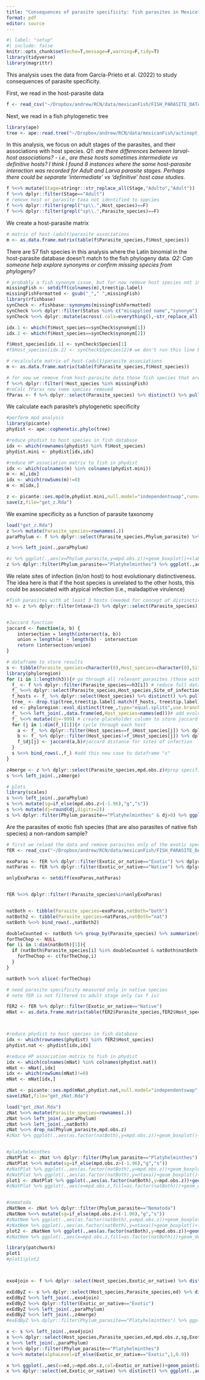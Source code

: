 ```yaml
---
title: "Consequences of parasite specificity: fish parasites in Mexico"
format: pdf
editor: source
---
```


```r
#| label: "setup"
#| include: false
knitr::opts_chunk$set(echo=T,message=F,warning=F,tidy=T)
library(tidyverse)
library(magrittr)
```

This analysis uses the data from García-Prieto et al. (2022) to study consequences of parasite specificity.

First, we read in the host-parasite data

```r
f <- read_csv("~/Dropbox/andrew/RCN/data/mexicanFish/FISH_PARASITE_DATASET.csv")
```

Next, we read in a fish phylogenetic tree

```r
library(ape)
tree <- ape::read.tree("~/Dropbox/andrew/RCN/data/mexicanFish/actinopt_12k_raxml.tre")

```

In this analysis, we focus on adult stages of the parasites, and their associations with host species. *Q1: are there differences between larval-host associations? - i.e., are these hosts sometimes intermediate vs definitive hosts? I think I found 8 instances where the same host-parasite interaction was recorded for Adult and Larva parasite stages. Perhaps there could be separate 'intermediate' vs 'definitive' host case studies.*

```r
f %<>% mutate(Stage=stringr::str_replace_all(Stage,"Adulto","Adult"))
f %<>% dplyr::filter(Stage=="Adult")
# remove host or parasite taxa not identified to species
f %<>% dplyr::filter(grepl("sp\\.",Host_species)==F)
f %<>% dplyr::filter(grepl("sp\\.",Parasite_species)==F)
```

We create a host-parasite matrix

```r
# matrix of host-(adult)parasite associations
m <- as.data.frame.matrix(table(f$Parasite_species,f$Host_species))
```

There are 57 fish species in this analysis where the Latin binomial in the host-parasite database doesn't match to the fish phylogeny data. *Q2: Can someone help explore synonyms or confirm missing species from phylogeny?*

```r
# probably a fish synonym issue, but for now remove host species not in fish phylo
missingFish <- setdiff(colnames(m),tree$tip.label)
missingFishFormatted <- gsub("_"," ",missingFish)
library(rfishbase)
synCheck <- rfishbase::synonyms(missingFishFormatted)
synCheck %<>% dplyr::filter(Status %in% c("misapplied name","synonym")) %>% dplyr::select(synonym,Species)
synCheck %<>% dplyr::mutate(across(.cols=everything(),~str_replace_all(.," ","_")))

idx.1 <- which(f$Host_species==synCheck$synonym[1])
idx.2 <- which(f$Host_species==synCheck$synonym[2])

f$Host_species[idx.1] <- synCheck$Species[1]
#f$Host_species[idx.2] <- synCheck$Species[2]# we don't run this line because even the synonym isn't in the tree

# recalculate matrix of host-(adult)parasite associations
m <- as.data.frame.matrix(table(f$Parasite_species,f$Host_species))

# for now we remove from host-parasite data those fish species that are not found in the phylogenetic tree
f %<>% dplyr::filter(!Host_species %in% missingFish)
#reCalc fParas now some species removed
fParas <- f %>% dplyr::select(Parasite_species) %>% distinct() %>% pull()
```

We calculate each parasite's phylogenetic specificity

```r
#perform mpd analysis
library(picante)
phydist <- ape::cophenetic.phylo(tree) 

#reduce phydist to host species in fish database
idx <- which(rownames(phydist) %in% f$Host_species)
phydist.mini <- phydist[idx,idx]

#reduce HP association matrix to fish in phydist
idx <- which(colnames(m) %in% colnames(phydist.mini))
m <- m[,idx]
idx <- which(rowSums(m)!=0)
m <- m[idx,]
```

```r
z <- picante::ses.mpd(m,phydist.mini,null.model="independentswap",runs=1000,abundance.weighted=F)
save(z,file="get_z.Rda")
```

We examine specificity as a function of parasite taxonomy

```r
load("get_z.Rda")
z %<>% mutate(Parasite_species=rownames(.))
paraPhylum <- f %>% dplyr::select(Parasite_species,Phylum_parasite) %>% distinct()

z %<>% left_join(.,paraPhylum)

#z %>% ggplot(.,aes(x=Phylum_parasite,y=mpd.obs.z))+geom_boxplot()+xlab("Parasite phylum")+ylab("Parasite specificity")
z %>% dplyr::filter(Phylum_parasite=="Platyhelminthes") %>% ggplot(.,aes(x=mpd.obs.z)) + geom_density(fill="gray50",alpha=0.3) + xlab("Phylogenetic specificity")+ylab("Density")+theme_minimal()+ggtitle("Platyhelminthes exhibit a wide range of phylogenetic specificity\n values < -1.96 mean hosts statistically more related than expected by chance")
```

We relate sites of infection (in/on host) to host evolutionary distinctiveness. The idea here is that if the host species is unrelated to the other hosts, this could be associated with atypical infection (i.e., maladaptive virulence)

```r
#fish parasites with at least 3 hosts (needed for concept of distinctiveness)
h3 <- z %>% dplyr::filter(ntaxa>2) %>% dplyr::select(Parasite_species) %>% distinct() %>% pull()


#Jaccard function
jaccard <- function(a, b) {
    intersection = length(intersect(a, b))
    union = length(a) + length(b) - intersection
    return (intersection/union)
}

# dataframe to store results
s <- tibble(Parasite_species=character(0),Host_species=character(0),Site_of_infection=character(0),ed=numeric(0),dj=numeric(0))
library(phyloregion)
for (i in 1:length(h3)){# go through all relevant parasites (those with at least 3 host species)
  f_ <- f %>% dplyr::filter(Parasite_species==h3[i]) # reduce full dataframe to only this parasite
  f_ %<>% dplyr::select(Parasite_species,Host_species,Site_of_infection) %>% distinct() #select only columns: host, parasite, site of infection
  f_hosts <- f_ %>% dplyr::select(Host_species) %>% distinct() %>% pull()# identify all the hosts for this parasite
  tree_ <- drop.tip(tree,tree$tip.label[-match(f_hosts, tree$tip.label)])# make a mini phylogenetic tree of only the hosts of target parasite
  ed <- phyloregion::evol_distinct(tree_,type="equal.splits",use.branch.lengths=T)# get evolutionary distinctiveness of each host species
  f_ %<>% left_join(.,data.frame(ed,Host_species=names(ed)))# add evolutionary distinctiveness to reduced dataframe
  f_ %<>% mutate(dj=-999) # create placeholder column to store jaccard distances for sites of infection
  for (j in 1:dim(f_)[1]){# cycle through each host
    a <- f_ %>% dplyr::filter(Host_species==f_$Host_species[j]) %>% dplyr::select(Site_of_infection) %>% distinct() %>% pull()#sites of infection for this host
    b <- f_ %>% dplyr::filter(Host_species!=f_$Host_species[j]) %>% dplyr::select(Site_of_infection) %>% distinct() %>% pull()#sites of infection for all other hosts
    f_$dj[j] <- jaccard(a,b)#jaccard distance for sites of infection
  }
  s %<>% bind_rows(.,f_) #add this new case to dataframe "s"
}

z4merge <- z %>% dplyr::select(Parasite_species,mpd.obs.z)#prep specificity data to join to s
s %<>% left_join(.,z4merge)

# plots
library(scales)
s %<>% left_join(.,paraPhylum)
s %<>% mutate(sg=if_else(mpd.obs.z>(-1.96),"g","s"))
s %<>% mutate(dj=round(dj,digits=2))
s %>% dplyr::filter(Phylum_parasite=="Platyhelminthes" & dj>0) %>% ggplot(.,aes(x=as.factor(dj),y=ed))+geom_boxplot()+ylab("Host evolutionary distinctiveness")+xlab("Jaccard's dissimilarity index for host site of infection")+ggtitle("Evolutionarily distinct hosts are more likely\nto have distinct sites of infection")
```

Are the parasites of exotic fish species (that are also parasites of native fish species) a non-random sample?

```r
# first we reload the data and remove parasites only of the exotic species (fER=fishEnemyRelease)
fER <- read_csv("~/Dropbox/andrew/RCN/data/mexicanFish/FISH_PARASITE_DATASET.csv")

exoParas <- fER %>% dplyr::filter(Exotic_or_native=="Exotic") %>% dplyr::select(Parasite_species) %>% distinct() %>% pull()
natParas <- fER %>% dplyr::filter(Exotic_or_native=="Native") %>% dplyr::select(Parasite_species) %>% distinct() %>% pull()

onlyExoParas <- setdiff(exoParas,natParas)


fER %<>% dplyr::filter(!Parasite_species%in%onlyExoParas)


natBoth <- tibble(Parasite_species=exoParas,natBoth="both")
natBoth2 <- tibble(Parasite_species=natParas,natBoth="nat")
natBoth %<>% bind_rows(.,natBoth2)

doubleCounted <- natBoth %>% group_by(Parasite_species) %>% summarize(n=n()) %>% dplyr::filter(n>1) %>% pull(Parasite_species)
forTheChop <- NULL
for (i in 1:dim(natBoth)[1]){
  if (natBoth$Parasite_species[i] %in% doubleCounted & natBoth$natBoth[i]=="nat"){
    forTheChop <- c(forTheChop,i)
  }
}

natBoth %<>% slice(-forTheChop)

# need parasite specificity measured only in native species
# note fER is not filtered to adult stage only (as f is)

fER2 <- fER %>% dplyr::filter(Exotic_or_native=="Native")
mNat <- as.data.frame.matrix(table(fER2$Parasite_species,fER2$Host_species))



#reduce phydist to host species in fish database
idx <- which(rownames(phydist) %in% fER2$Host_species)
phydist.nat <- phydist[idx,idx]

#reduce HP association matrix to fish in phydist
idx <- which(colnames(mNat) %in% colnames(phydist.nat))
mNat <- mNat[,idx]
idx <- which(rowSums(mNat)!=0)
mNat <- mNat[idx,]
```

```r
zNat <- picante::ses.mpd(mNat,phydist.nat,null.model="independentswap",runs=1000,abundance.weighted=F)
save(zNat,file="get_zNat.Rda")
```

```r
load("get_zNat.Rda")
zNat %<>% mutate(Parasite_species=rownames(.))
zNat %<>% left_join(.,paraPhylum)
zNat %<>% left_join(.,natBoth)
zNat %<>% drop_na(Phylum_parasite,mpd.obs.z)
#zNat %>% ggplot(.,aes(as.factor(natBoth),y=mpd.obs.z))+geom_boxplot()+facet_wrap(~Phylum_parasite)


#platyhelminthes
zNatPlat <- zNat %>% dplyr::filter(Phylum_parasite=="Platyhelminthes")
zNatPlat %<>% mutate(sg=if_else(mpd.obs.z>(-1.96),"g","s"))
#zNatPlat %>% ggplot(.,aes(as.factor(natBoth),y=mpd.obs.z))+geom_boxplot()+facet_wrap(~sg)
#zNatPlat %>% ggplot(.,aes(as.factor(natBoth),y=ntaxa))+geom_boxplot()+facet_wrap(~sg)
plot1 <- zNatPlat %>% ggplot(.,aes(as.factor(natBoth),y=mpd.obs.z))+geom_boxplot()+facet_wrap(~sg)+ggtitle("Extreme generalist (g) and specialist (s) platyhelminthes\nare more likely to infect exotic hosts (nat=native only, both=native and exotic)")+xlab("Type of host")+ylab("Parasite specificity")
#zNatPlat %>% ggplot(.,aes(x=mpd.obs.z,fill=as.factor(natBoth)))+geom_density(alpha=0.3)


#nematoda
zNatNem <- zNat %>% dplyr::filter(Phylum_parasite=="Nematoda")
zNatNem %<>% mutate(sg=if_else(mpd.obs.z>(-1.96),"g","s"))
#zNatNem %>% ggplot(.,aes(as.factor(natBoth),y=mpd.obs.z))+geom_boxplot()+facet_wrap(~sg)
#zNatNem %>% ggplot(.,aes(as.factor(natBoth),y=ntaxa))+geom_boxplot()+facet_wrap(~sg)
plot2 <- zNatNem %>% ggplot(.,aes(as.factor(natBoth),y=mpd.obs.z))+geom_boxplot()+facet_wrap(~sg)+ggtitle("Nematoda")+xlab("Type of host")+ylab("Parasite specificity")
#zNatNem %>% ggplot(.,aes(x=mpd.obs.z,fill=as.factor(natBoth)))+geom_density(alpha=0.3)

library(patchwork)
plot1
#plot1|plot2



exo4join <- f %>% dplyr::select(Host_species,Exotic_or_native) %>% distinct()

exEdByZ <- s %>% dplyr::select(Host_species,Parasite_species,ed) %>% distinct()
exEdByZ %<>% left_join(.,exo4join)
exEdByZ %<>% dplyr::filter(Exotic_or_native=="Exotic")
exEdByZ %<>% left_join(.,paraPhylum)
exEdByZ %<>% left_join(.,z4merge)
#exEdByZ %>% dplyr::filter(Phylum_parasite=="Platyhelminthes") %>% ggplot(.,aes(x=ed,y=mpd.obs.z))+geom_point()+xlab("Exotic host evolutionary distinctiveness")+ylab("Parasite specificity")

```


```r

x <- s %>% left_join(.,exo4join)
x %<>% dplyr::select(Host_species,Parasite_species,ed,mpd.obs.z,sg,Exotic_or_native)
x %<>% left_join(.,paraPhylum)
x %<>% dplyr::filter(Phylum_parasite=="Platyhelminthes")
x %<>% mutate(alphaLevel=if_else(Exotic_or_native=="Exotic",1,0.9))

x %>% ggplot(.,aes(x=ed,y=mpd.obs.z,col=Exotic_or_native))+geom_point(aes(alpha=alphaLevel))+xlab("Host evolutionary distinctiveness")+ylab("Parasite phylogenetic specificty")+guides(alpha="none")+scale_color_discrete(name="Host status")+ggtitle("Parasites of hosts tend to be more generalist\nas host evolutionary distinctiveness increases")
x %>% dplyr::select(ed,Exotic_or_native) %>% distinct() %>% ggplot(.,aes(x=Exotic_or_native,y=ed))+geom_boxplot()+xlab("Host status")+ylab("Host evolutionary distinctivenes")+ggtitle("Overall, exotic host species are not more\nevolutionarily distinct than native species")


```
